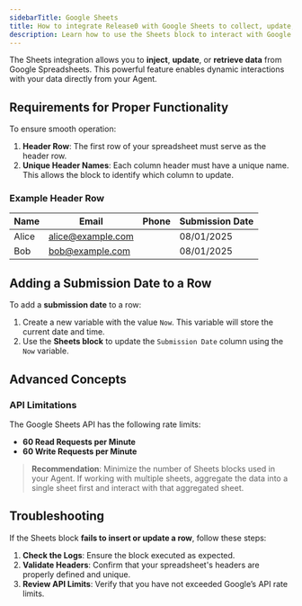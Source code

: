 ```yaml
---
sidebarTitle: Google Sheets
title: How to integrate Release0 with Google Sheets to collect, update, and manage chatbot agent data in real time
description: Learn how to use the Sheets block to interact with Google Spreadsheets for dynamic data management.
---
```


The Sheets integration allows you to **inject**, **update**, or **retrieve data** from Google Spreadsheets. This powerful feature enables dynamic interactions with your data directly from your Agent.

## Requirements for Proper Functionality

To ensure smooth operation:
1. **Header Row**: The first row of your spreadsheet must serve as the header row.
2. **Unique Header Names**: Each column header must have a unique name. This allows the block to identify which column to update.

### Example Header Row

| Name       | Email                  | Phone   | Submission Date |
|------------|------------------------|---------|-----------------|
| Alice      | alice@example.com      |         | 08/01/2025      |
| Bob        | bob@example.com        |         | 08/01/2025      |


## Adding a Submission Date to a Row

To add a **submission date** to a row:
1. Create a new variable with the value `Now`. This variable will store the current date and time.
2. Use the **Sheets block** to update the `Submission Date` column using the `Now` variable.


## Advanced Concepts

### API Limitations

The Google Sheets API has the following rate limits:
- **60 Read Requests per Minute**
- **60 Write Requests per Minute**

> **Recommendation**: Minimize the number of Sheets blocks used in your Agent. If working with multiple sheets, aggregate the data into a single sheet first and interact with that aggregated sheet.


## Troubleshooting

If the Sheets block **fails to insert or update a row**, follow these steps:
1. **Check the Logs**: Ensure the block executed as expected.
2. **Validate Headers**: Confirm that your spreadsheet's headers are properly defined and unique.
3. **Review API Limits**: Verify that you have not exceeded Google’s API rate limits.
